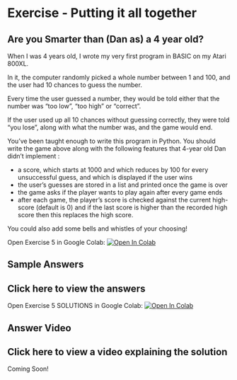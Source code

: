 # Exercise - Putting it all together

## Are you Smarter than (Dan as) a 4 year old?

When I was 4 years old, I wrote my very first program in BASIC on my Atari 800XL.

In it, the computer randomly picked a whole number between 1 and 100, and the user had 10 chances to guess the number.

Every time the user guessed a number, they would be told either that the number was “too low”, “too high” or “correct”.

If the user used up all 10 chances without guessing correctly, they were told “you lose”, along with what the number was, and the game would end.

You’ve been taught enough to write this program in Python.  You should write the game above along with the following features that 4-year old Dan didn’t implement :

- a score, which starts at 1000 and which reduces by 100 for every unsuccessful guess,
and which is displayed if the user wins
- the user’s guesses are stored in a list and printed once the game is over
- the game asks if the player wants to play again after every game ends
- after each game, the player’s score is checked against the current high-score (default is 0) and if the last score is higher than the recorded high score then this replaces the high score.

You could also add some bells and whistles of your choosing!

Open Exercise 5 in Google Colab: <a target="_blank" href="https://colab.research.google.com/gist/Bergam0t/81eec03542933c78e0fedc7ed5918e4a/hsma_6_session_1e_exercise_5.ipynb">
  <img src="https://colab.research.google.com/assets/colab-badge.svg" alt="Open In Colab"/>
</a>

## Sample Answers

:::{.callout-tip collapse="true"}
# Click here to view the answers
Open Exercise 5 SOLUTIONS in Google Colab: <a target="_blank" href="https://colab.research.google.com/gist/Bergam0t/744f9d266208d56ff1be1fcf06f35b1e/solution-smarter-than-4-year-old-dan.ipynb">
  <img src="https://colab.research.google.com/assets/colab-badge.svg" alt="Open In Colab"/>
</a>
:::

## Answer Video

:::{.callout-tip collapse="true"}
# Click here to view a video explaining the solution
Coming Soon!
:::
